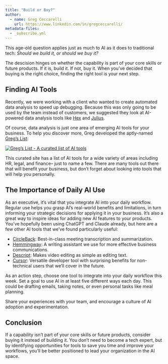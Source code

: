 ```yaml
---
title: "Build or Buy?"
author: 
  - name: Greg Ceccarelli
    url: https://www.linkedin.com/in/gregceccarelli/
metadata-files:
  - _subscribe.yml
---
```


This age-old question applies just as much to AI as it does to traditional tech: _Should we build it, or should we buy it?_     

The descision hinges on whether the capability is part of your core skills or future products. If it is, build it. If not, buy it. When you've decided that buying is the right choice, finding the right tool is your next step.

## Finding AI Tools

Recently, we were working with a client who wanted to create automated data analysis to speed up debugging. Because this was only going to be used by the team instead of customers, we suggested they look at AI-powered data analysis tools like [Hex](https://hex.tech/) and [Julius](https://julius.ai/).

Of course, data analysis is just one area of emerging AI tools for your business. To help you discover more, Greg developed the aptly-named [Greg's List](https://www.gregslist.ai/):

[![Greg's List - A curated list of AI tools](gl.png)](https://www.gregslist.ai/){target="_blank"}
 
This curated site has a list of AI tools for a wide variety of areas including HR, legal, and finance– just to name a few. There are many tools out there that will benefit your business, but don't forget about looking into tools that will help you personally.

## The Importance of Daily AI Use

As an executive, it's vital that you integrate AI into your daily workflow. Regular use helps you grasp AI's real-world benefits and limitations, in turn informing your strategic decisions for applying it in your business. It's also a great way to inspire ideas for adding new AI features to your products. You've hopefully been using ChatGPT and Claude already, but here are a few other AI tools that we've found particularly useful:

  * [CircleBack](https://circleback.ai/): Best-in-class meeting transcription and summarization.
  * [Hemmingway](https://hemingwayapp.com/): A writing assistant we use for more effective business communications.
  * [Descript](https://www.descript.com/): Makes video editing as simple as editing text.
  * [Cursor](https://www.cursor.com/): Versatile developer tool with surprising benefits for non-technical users that we'll cover in the future.

As an action step, choose one tool to integrate into your daily workflow this week. Set a goal to use AI in at least five different ways each day. This could be drafting emails, taking notes, or even personal tasks like meal planning. 

Share your experiences with your team, and encourage a culture of AI adoption and experimentation.

## Conclusion

If a capability isn't part of your core skills or future products, consider buying it instead of building it. You don't need to become a tech expert, but by identifying opportunities for tools to save you time and improve your workflows, you'll be better positioned to lead your organization in the AI space.
